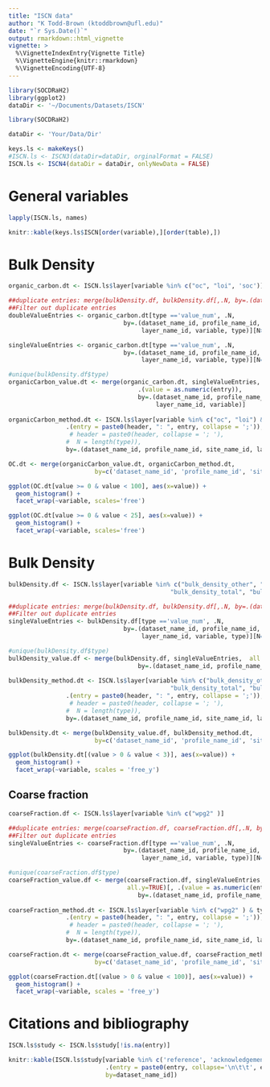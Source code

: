 ```yaml
---
title: "ISCN data"
author: "K Todd-Brown (ktoddbrown@ufl.edu)"
date: "`r Sys.Date()`"
output: rmarkdown::html_vignette
vignette: >
  %\VignetteIndexEntry{Vignette Title}
  %\VignetteEngine{knitr::rmarkdown}
  %\VignetteEncoding{UTF-8}
---
```



```r
library(SOCDRaH2)
library(ggplot2)
dataDir <- '~/Documents/Datasets/ISCN'
```

```r
library(SOCDRaH2)

dataDir <- 'Your/Data/Dir'
```


```r
keys.ls <- makeKeys()
#ISCN.ls <- ISCN3(dataDir=dataDir, orginalFormat = FALSE)
ISCN.ls <- ISCN4(dataDir = dataDir, onlyNewData = FALSE)
```

# General variables
```r
lapply(ISCN.ls, names)

knitr::kable(keys.ls$ISCN[order(variable),][order(table),])
```


# Bulk Density
```r
organic_carbon.dt <- ISCN.ls$layer[variable %in% c("oc", "loi", 'soc')]

##duplicate entries: merge(bulkDensity.df, bulkDensity.df[,.N, by=.(dataset_name_id, profile_name_id, site_name_id, layer_name_id, variable, type)][N>1][type =='value_num'], all.y=TRUE)
##Filter out duplicate entries
doubleValueEntries <- organic_carbon.dt[type =='value_num', .N,
                                by=.(dataset_name_id, profile_name_id, site_name_id, 
                                     layer_name_id, variable, type)][N>1]

singleValueEntries <- organic_carbon.dt[type =='value_num', .N,
                                by=.(dataset_name_id, profile_name_id, site_name_id, 
                                     layer_name_id, variable, type)][N==1]

#unique(bulkDensity.df$type) 
organicCarbon_value.dt <- merge(organic_carbon.dt, singleValueEntries,  all.y=TRUE)[, 
                                    .(value = as.numeric(entry)),
                                    by=.(dataset_name_id, profile_name_id, site_name_id, 
                                         layer_name_id, variable)]
  
organicCarbon_method.dt <- ISCN.ls$layer[variable %in% c("oc", "loi") & type == 'method', 
                .(entry = paste0(header, ": ", entry, collapse = ';')), 
                 # header = paste0(header, collapse = '; '),
                #  N = length(type)), 
                by=.(dataset_name_id, profile_name_id, site_name_id, layer_name_id, variable)]

OC.dt <- merge(organicCarbon_value.dt, organicCarbon_method.dt, 
                        by=c('dataset_name_id', 'profile_name_id', 'site_name_id', 'layer_name_id', 'variable'), all.x=TRUE)

```

```r
ggplot(OC.dt[value >= 0 & value < 100], aes(x=value)) +
  geom_histogram() +
  facet_wrap(~variable, scales='free')

ggplot(OC.dt[value >= 0 & value < 25], aes(x=value)) +
  geom_histogram() +
  facet_wrap(~variable, scales='free')
```

# Bulk Density
```r
bulkDensity.df <- ISCN.ls$layer[variable %in% c("bulk_density_other", "bulk_density_sample", 
                                             "bulk_density_total", "bulk_density_whole" )]

##duplicate entries: merge(bulkDensity.df, bulkDensity.df[,.N, by=.(dataset_name_id, profile_name_id, site_name_id, layer_name_id, variable, type)][N>1][type =='value_num'], all.y=TRUE)
##Filter out duplicate entries
singleValueEntries <- bulkDensity.df[type =='value_num', .N,
                                by=.(dataset_name_id, profile_name_id, site_name_id, 
                                     layer_name_id, variable, type)][N==1]

#unique(bulkDensity.df$type) 
bulkDensity_value.df <- merge(bulkDensity.df, singleValueEntries,  all.y=TRUE)[, .(value = as.numeric(entry)),
                                    by=.(dataset_name_id, profile_name_id, site_name_id, layer_name_id, variable)]
  
bulkDensity_method.dt <- ISCN.ls$layer[variable %in% c("bulk_density_other", "bulk_density_sample", 
                                             "bulk_density_total", "bulk_density_whole" ) & type == 'method', 
                .(entry = paste0(header, ": ", entry, collapse = ';')), 
                 # header = paste0(header, collapse = '; '),
                #  N = length(type)), 
                by=.(dataset_name_id, profile_name_id, site_name_id, layer_name_id, variable)]

bulkDensity.dt <- merge(bulkDensity_value.df, bulkDensity_method.dt, 
                        by=c('dataset_name_id', 'profile_name_id', 'site_name_id', 'layer_name_id', 'variable'), all.x=TRUE)

```

```r

ggplot(bulkDensity.dt[(value > 0 & value < 3)], aes(x=value)) +
  geom_histogram() +
  facet_wrap(~variable, scales = 'free_y')
```

## Coarse fraction

```r
coarseFraction.df <- ISCN.ls$layer[variable %in% c("wpg2" )]

##duplicate entries: merge(coarseFraction.df, coarseFraction.df[,.N, by=.(dataset_name_id, profile_name_id, site_name_id, layer_name_id, variable, type)][N>1][type =='value_num'], all.y=TRUE)
##Filter out duplicate entries
singleValueEntries <- coarseFraction.df[type =='value_num', .N,
                                by=.(dataset_name_id, profile_name_id, site_name_id, 
                                     layer_name_id, variable, type)][N==1]

#unique(coarseFraction.df$type) 
coarseFraction_value.df <- merge(coarseFraction.df, singleValueEntries,  
                                 all.y=TRUE)[, .(value = as.numeric(entry)),
                                    by=.(dataset_name_id, profile_name_id, site_name_id, layer_name_id, variable)]
  
coarseFraction_method.dt <- ISCN.ls$layer[variable %in% c("wpg2" ) & type == 'method', 
                .(entry = paste0(header, ": ", entry, collapse = ';')), 
                 # header = paste0(header, collapse = '; '),
                #  N = length(type)), 
                by=.(dataset_name_id, profile_name_id, site_name_id, layer_name_id, variable)]

coarseFraction.dt <- merge(coarseFraction_value.df, coarseFraction_method.dt, 
                        by=c('dataset_name_id', 'profile_name_id', 'site_name_id', 'layer_name_id', 'variable'), all.x=TRUE)
```

```r

ggplot(coarseFraction.dt[(value > 0 & value < 100)], aes(x=value)) +
  geom_histogram() +
  facet_wrap(~variable, scales = 'free_y')
```

# Citations and bibliography
```r
ISCN.ls$study <- ISCN.ls$study[!is.na(entry)]

knitr::kable(ISCN.ls$study[variable %in% c('reference', 'acknowledgement', 'citation'), 
                           .(entry = paste0(entry, collapse='\n\t\t', entry)),
                           by=dataset_name_id])
```